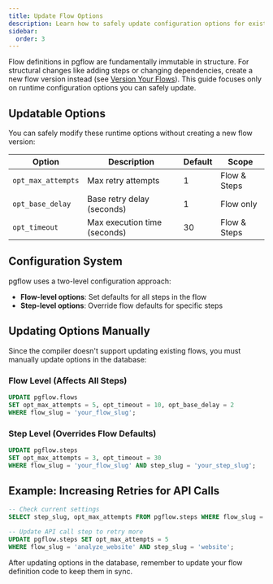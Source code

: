 ```yaml
---
title: Update Flow Options
description: Learn how to safely update configuration options for existing flows
sidebar:
  order: 3
---
```



Flow definitions in pgflow are fundamentally immutable in structure. For structural changes like adding steps or changing dependencies, create a new flow version instead (see [Version Your Flows](/how-to/version-your-flows/)). This guide focuses only on runtime configuration options you can safely update.

## Updatable Options

You can safely modify these runtime options without creating a new flow version:

| Option | Description | Default | Scope |
| ------ | ----------- | ------- | ----- |
| `opt_max_attempts` | Max retry attempts | 1 | Flow & Steps |
| `opt_base_delay` | Base retry delay (seconds) | 1 | Flow only |
| `opt_timeout` | Max execution time (seconds) | 30 | Flow & Steps |

## Configuration System

pgflow uses a two-level configuration approach:
- **Flow-level options**: Set defaults for all steps in the flow
- **Step-level options**: Override flow defaults for specific steps

## Updating Options Manually

Since the compiler doesn't support updating existing flows, you must manually update options in the database:

### Flow Level (Affects All Steps)
```sql
UPDATE pgflow.flows
SET opt_max_attempts = 5, opt_timeout = 10, opt_base_delay = 2
WHERE flow_slug = 'your_flow_slug';
```

### Step Level (Overrides Flow Defaults)
```sql
UPDATE pgflow.steps
SET opt_max_attempts = 3, opt_timeout = 30
WHERE flow_slug = 'your_flow_slug' AND step_slug = 'your_step_slug';
```

## Example: Increasing Retries for API Calls
```sql
-- Check current settings
SELECT step_slug, opt_max_attempts FROM pgflow.steps WHERE flow_slug = 'analyze_website';

-- Update API call step to retry more
UPDATE pgflow.steps SET opt_max_attempts = 5
WHERE flow_slug = 'analyze_website' AND step_slug = 'website';
```

<Aside type="caution">
After updating options in the database, remember to update your flow definition code to keep them in sync.
</Aside>

